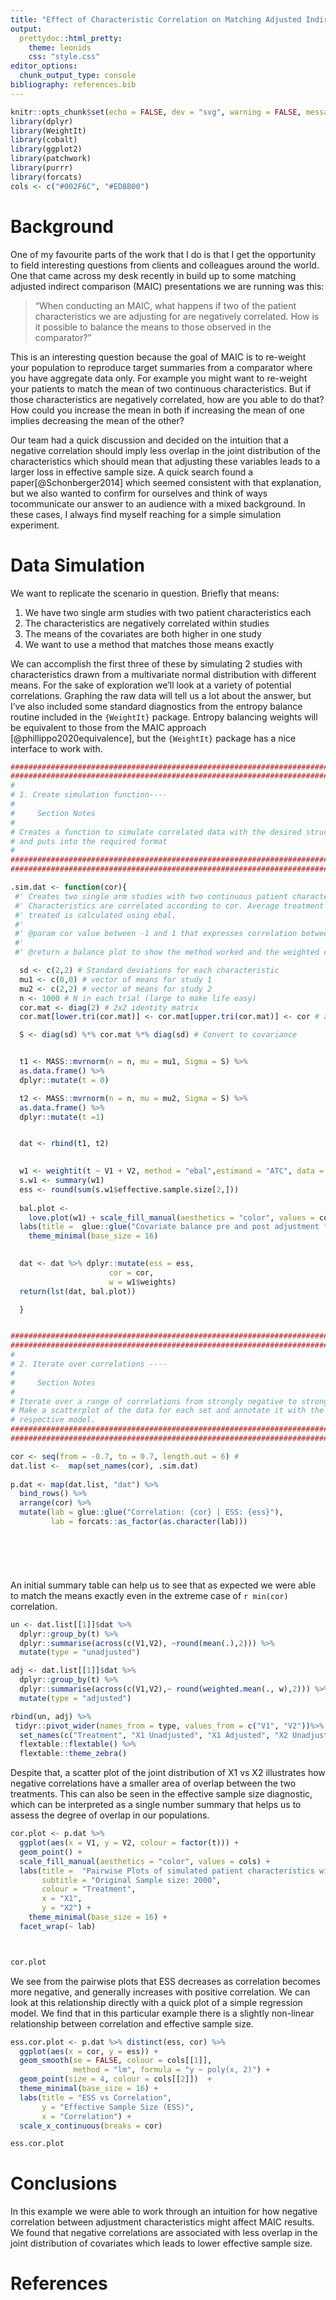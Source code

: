 ```yaml
---
title: "Effect of Characteristic Correlation on Matching Adjusted Indirect Comparisons (MAICs)"
output:
  prettydoc::html_pretty:
    theme: leonids
    css: "style.css"
editor_options: 
  chunk_output_type: console
bibliography: references.bib
---
```


```r
knitr::opts_chunk$set(echo = FALSE, dev = "svg", warning = FALSE, message = FALSE)
library(dplyr)
library(WeightIt)
library(cobalt)
library(ggplot2)
library(patchwork)
library(purrr)
library(forcats)
cols <- c("#002F6C", "#ED8B00")
```

# Background

One of my favourite parts of the work that I do is that I get the opportunity to field interesting questions from clients and colleagues around the world. One that came across my desk recently in build up to some matching adjusted indirect comparison (MAIC) presentations we are running was this:

> "When conducting an MAIC, what happens if two of the patient characteristics we are adjusting for are negatively correlated. How is it possible to balance the means to those observed in the comparator?"

This is an interesting question because the goal of MAIC is to re-weight your population to reproduce target summaries from a comparator where you have aggregate data only. For example you might want to re-weight your patients to match the mean of two continuous characteristics. But if those characteristics are negatively correlated, how are you able to do that? How could you increase the mean in both if increasing the mean of one implies decreasing the mean of the other?

Our team had a quick discussion and decided on the intuition that a negative correlation should imply less overlap in the joint distribution of the characteristics which should mean that adjusting these variables leads to a larger loss in effective sample size. A quick search found a paper[@Schonberger2014] which seemed consistent with that explanation, but we also wanted to confirm for ourselves and think of ways tocommunicate our answer to an audience with a mixed background. In these cases, I always find myself reaching for a simple simulation experiment.

# Data Simulation

We want to replicate the scenario in question. Briefly that means:

1.  We have two single arm studies with two patient characteristics each
2.  The characteristics are negatively correlated within studies
3.  The means of the covariates are both higher in one study
4.  We want to use a method that matches those means exactly

We can accomplish the first three of these by simulating 2 studies with characteristics drawn from a multivariate normal distribution with different means. For the sake of exploration we'll look at a variety of potential correlations. Graphing the raw data will tell us a lot about the answer, but I've also included some standard diagnostics from the entropy balance routine included in the `{WeightIt}` package. Entropy balancing weights will be equivalent to those from the MAIC approach [@phillippo2020equivalence], but the `{WeightIt}` package has a nice interface to work with.

```r

############################################################################## #
############################################################################## #
#
# 1. Create simulation function----
#
#     Section Notes
# 
# Creates a function to simulate correlated data with the desired structure
# and puts into the required format
#
############################################################################## #
############################################################################## #

.sim.dat <- function(cor){
 #' Creates two single arm studies with two continuous patient characteristics each. 
 #' Characteristics are correlated according to cor. Average treatment effect on the
 #' treated is calculated using ebal.
 #'
 #' @param cor value between -1 and 1 that expresses correlation between characteristics 
 #'
 #' @return a balance plot to show the method worked and the weighted data frame

  sd <- c(2,2) # Standard deviations for each characteristic
  mu1 <- c(0,0) # vector of means for study 1
  mu2 <- c(2,2) # vector of means for study 2
  n <- 1000 # N in each trial (large to make life easy)
  cor.mat <- diag(2) # 2x2 identity matrix
  cor.mat[lower.tri(cor.mat)] <- cor.mat[upper.tri(cor.mat)] <- cor # add correlations

  S <- diag(sd) %*% cor.mat %*% diag(sd) # Convert to covariance


  t1 <- MASS::mvrnorm(n = n, mu = mu1, Sigma = S) %>%
  as.data.frame() %>%
  dplyr::mutate(t = 0)

  t2 <- MASS::mvrnorm(n = n, mu = mu2, Sigma = S) %>%
  as.data.frame() %>%
  dplyr::mutate(t =1)


  dat <- rbind(t1, t2)
 

  w1 <- weightit(t ~ V1 + V2, method = "ebal",estimand = "ATC", data = dat, verbose = FALSE)
  s.w1 <- summary(w1)
  ess <- round(sum(s.w1$effective.sample.size[2,]))
  
  bal.plot <- 
    love.plot(w1) + scale_fill_manual(aesthetics = "color", values = cols) +
  labs(title =  glue::glue("Covariate balance pre and post adjustment for correlation {cor}")) +
    theme_minimal(base_size = 16)
 

  dat <- dat %>% dplyr::mutate(ess = ess,
                      cor = cor,
                      w = w1$weights)
  return(lst(dat, bal.plot))

  }


############################################################################## #
############################################################################## #
#
# 2. Iterate over correlations ----
#
#     Section Notes
#
# Iterate over a range of correlations from strongly negative to strongly positive.
# Make a scatterplot of the data for each set and annotate it with the ESS from the
# respective model.
############################################################################## #
############################################################################## #

cor <- seq(from = -0.7, to = 0.7, length.out = 6) #
dat.list <-  map(set_names(cor), .sim.dat)
 
p.dat <- map(dat.list, "dat") %>%
  bind_rows() %>%
  arrange(cor) %>%
  mutate(lab = glue::glue("Correlation: {cor} | ESS: {ess}"),
         lab = forcats::as_factor(as.character(lab)))




  

```

An initial summary table can help us to see that as expected we were able to match the means exactly even in the extreme case of `r min(cor)` correlation.

```r
un <- dat.list[[1]]$dat %>%
  dplyr::group_by(t) %>%
  dplyr::summarise(across(c(V1,V2), ~round(mean(.),2))) %>%
  mutate(type = "unadjusted")

adj <- dat.list[[1]]$dat %>%
  dplyr::group_by(t) %>%
  dplyr::summarise(across(c(V1,V2),~ round(weighted.mean(., w),2))) %>%
  mutate(type = "adjusted")

rbind(un, adj) %>%
 tidyr::pivot_wider(names_from = type, values_from = c("V1", "V2"))%>%
  set_names(c("Treatment", "X1 Unadjusted", "X1 Adjusted", "X2 Unadjusted", "X2 Adjusted")) %>%
  flextable::flextable() %>%
  flextable::theme_zebra()

```

Despite that, a scatter plot of the joint distribution of X1 vs X2 illustrates how negative correlations have a smaller area of overlap between the two treatments. This can also be seen in the effective sample size diagnostic, which can be interpreted as a single number summary that helps us to assess the degree of overlap in our populations.

```r
cor.plot <- p.dat %>%
  ggplot(aes(x = V1, y = V2, colour = factor(t))) +
  geom_point() +
  scale_fill_manual(aesthetics = "color", values = cols) +
  labs(title =  "Pairwise Plots of simulated patient characteristics with varying correlations",
       subtitle = "Original Sample size: 2000",
       colour = "Treatment",
       x = "X1",
       y = "X2") +
    theme_minimal(base_size = 16) +
  facet_wrap(~ lab)



cor.plot
```

We see from the pairwise plots that ESS decreases as correlation becomes more negative, and generally increases with positive correlation. We can look at this relationship directly with a quick plot of a simple regression model. We find that in this particular example there is a slightly non-linear relationship between correlation and effective sample size.

```r
ess.cor.plot <- p.dat %>% distinct(ess, cor) %>%
  ggplot(aes(x = cor, y = ess)) +
  geom_smooth(se = FALSE, colour = cols[[1]],
              method = "lm", formula = "y ~ poly(x, 2)") +
  geom_point(size = 4, colour = cols[[2]])  +
  theme_minimal(base_size = 16) +
  labs(title = "ESS vs Correlation",
       y = "Effective Sample Size (ESS)",
       x = "Correlation") +
  scale_x_continuous(breaks = cor)

ess.cor.plot
```

# Conclusions

In this example we were able to work through an intuition for how negative correlation between adjustment characteristics might affect MAIC results. We found that negative correlations are associated with less overlap in the joint distribution of covariates which leads to lower effective sample size.

# References
